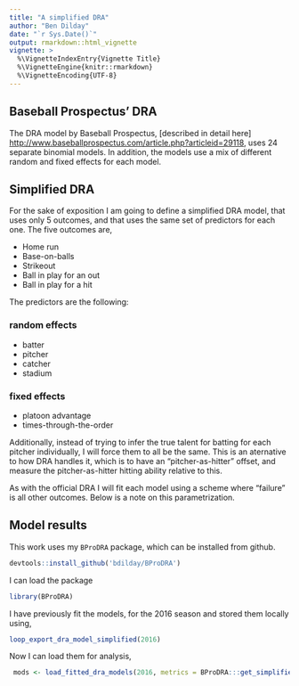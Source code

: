 ```yaml
---
title: "A simplified DRA"
author: "Ben Dilday"
date: "`r Sys.Date()`"
output: rmarkdown::html_vignette
vignette: >
  %\VignetteIndexEntry{Vignette Title}
  %\VignetteEngine{knitr::rmarkdown}
  %\VignetteEncoding{UTF-8}
---
```


## Baseball Prospectus' DRA

The DRA model by Baseball Prospectus, [described in detail here] <http://www.baseballprospectus.com/article.php?articleid=29118>, uses 24 separate binomial models. In addition, the models use a mix of different random and fixed effects for each model. 

## Simplified DRA

For the sake of exposition I am going to define a simplified DRA model, that uses only 5 outcomes, and that uses the same set of predictors for each one. The five outcomes are,

* Home run
* Base-on-balls
* Strikeout
* Ball in play for an out
* Ball in play for a hit

The predictors are the following:

### random effects
* batter
* pitcher
* catcher
* stadium

### fixed effects

* platoon advantage
* times-through-the-order

Additionally, instead of trying to infer the true talent for batting for each pitcher individually, I will force them to all be the same. This is an aternative to how DRA handles it, which is to have an "pitcher-as-hitter" offset, and measure the pitcher-as-hitter hitting ability relative to this. 

As with the official DRA I will fit each model using a scheme where "failure" is all other outcomes. Below is a note on this parametrization.


## Model results

This work uses my `BProDRA` package, which can be installed from github.

```r
devtools::install_github('bdilday/BProDRA')
```

I can load the package

```r
library(BProDRA)
```

I have previously fit the models, for the 2016 season and stored them locally using,

``` r
loop_export_dra_model_simplified(2016)
```

Now I can load them for analysis, 

``` r
 mods <- load_fitted_dra_models(2016, metrics = BProDRA:::get_simplified_metrics(), file_path = 'inst/extdata/smplfy2016')
```



